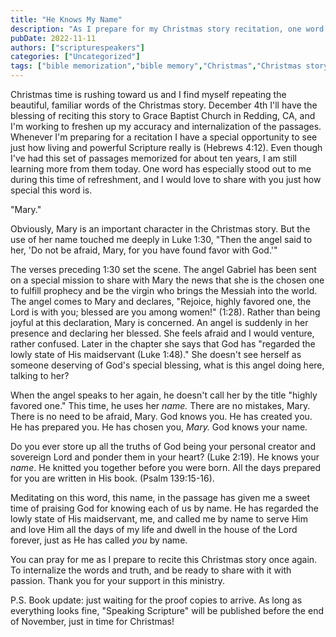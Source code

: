 ```yaml
---
title: "He Knows My Name"
description: "As I prepare for my Christmas story recitation, one word has stood out to me in a special way."
pubDate: 2022-11-11
authors: ["scripturespeakers"]
categories: ["Uncategorized"]
tags: ["bible memorization","bible memory","Christmas","Christmas story","Christmas time","Gabriel","Luke 1","Luke 2","Mary","Nativity","scripture memorization","Scripture memory","scripture speakers","speaking scripture"]
---
```


Christmas time is rushing toward us and I find myself repeating the beautiful, familiar words of the Christmas story. December 4th I'll have the blessing of reciting this story to Grace Baptist Church in Redding, CA, and I'm working to freshen up my accuracy and internalization of the passages. Whenever I'm preparing for a recitation I have a special opportunity to see just how living and powerful Scripture really is (Hebrews 4:12). Even though I've had this set of passages memorized for about ten years, I am still learning more from them today. One word has especially stood out to me during this time of refreshment, and I would love to share with you just how special this word is.

"Mary."

Obviously, Mary is an important character in the Christmas story. But the use of her name touched me deeply in Luke 1:30, "Then the angel said to her, 'Do not be afraid, Mary, for you have found favor with God.'"

The verses preceding 1:30 set the scene. The angel Gabriel has been sent on a special mission to share with Mary the news that she is the chosen one to fulfill prophecy and be the virgin who brings the Messiah into the world. The angel comes to Mary and declares, "Rejoice, highly favored one, the Lord is with you; blessed are you among women!" (1:28). Rather than being joyful at this declaration, Mary is concerned. An angel is suddenly in her presence and declaring her blessed. She feels afraid and I would venture, rather confused. Later in the chapter she says that God has "regarded the lowly state of His maidservant (Luke 1:48)." She doesn't see herself as someone deserving of God's special blessing, what is this angel doing here, talking to her?

When the angel speaks to her again, he doesn't call her by the title "highly favored one." This time, he uses her _name._ There are no mistakes, Mary. There is no need to be afraid, Mary. God knows you. He has created you. He has prepared you. He has chosen you, _Mary._ God knows your name.

Do you ever store up all the truths of God being your personal creator and sovereign Lord and ponder them in your heart? (Luke 2:19). He knows your _name_. He knitted you together before you were born. All the days prepared for you are written in His book. (Psalm 139:15-16).

Meditating on this word, this name, in the passage has given me a sweet time of praising God for knowing each of us by name. He has regarded the lowly state of His maidservant, me, and called me by name to serve Him and love Him all the days of my life and dwell in the house of the Lord forever, just as He has called _you_ by name.

You can pray for me as I prepare to recite this Christmas story once again. To internalize the words and truth, and be ready to share with it with passion. Thank you for your support in this ministry.

P.S. Book update: just waiting for the proof copies to arrive. As long as everything looks fine, "Speaking Scripture" will be published before the end of November, just in time for Christmas!